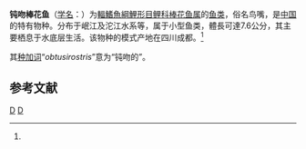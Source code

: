 {{Speciesbox
| status = NE
| status_system = IUCN3.1
| genus = Abbottina
| species = obtusirostris
| authority = ([[伍献文|Wu]] et [[王以康|Wang]], 1931)<ref name='id6092'>{{cite web| url =http://www.bioinfo.cn/db05/BjdwSpecies.php?action=view&id=6092| title =钝吻棒花鱼| work =中国动物物种编目数据库| publisher =中国科学院微生物研究所| author =中国科学院动物研究所| accessdate =2009-04-11| deadurl =yes| archiveurl =https://web.archive.org/web/20160305005205/http://www.bioinfo.cn/db05/BjdwSpecies.php?action=view&id=6092| archivedate =2016-03-05}}</ref>
| synonyms = *''Pseudogobio obtusirostris''<br /><small>Wu & Wang, 1931</small>
}}

'''钝吻棒花鱼'''（[[学名|学名]]：{{lang|la|''Abbottina obtusirostris''}}）为[[輻鰭魚綱|輻鰭魚綱]][[鯉形目|鯉形目]][[鲤科|鲤科]][[棒花鱼属|棒花鱼属]]的[[鱼类|鱼类]]，俗名鸟嘴，是[[中国|中国]]的特有物种。分布于岷江及沱江水系等，属于小型鱼类，體長可達7.6公分，其主要栖息于水底层生活。该物种的模式产地在四川成都。<ref name='id6092'/>

其[[种加词|种加词]]“''obtusirostris''”意为“钝吻的”。

== 参考文献 ==
{{reflist}}

{{Taxonbar|from=Q3111879}}

[[Category:棒花鱼属|D]]
[[Category:1931年描述的魚類|D]]


{{鯉形目小作品}}